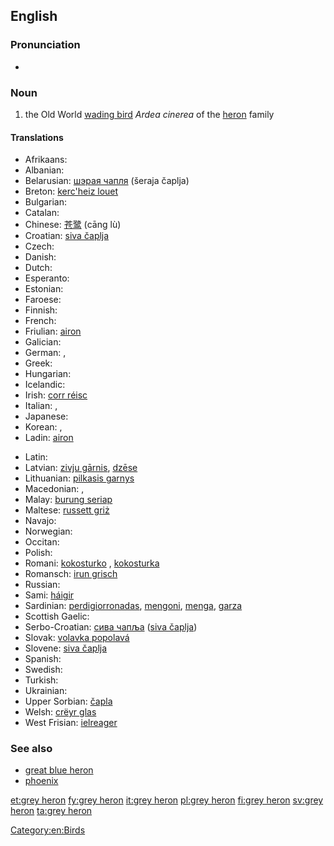 ==English==
{{wikipedia}}

===Pronunciation===
* {{IPA|/ɡɻeɪ ˈhiɻɔn/}}

===Noun===
{{en-noun|head=[[grey]] [[heron]]}}

# the Old World [[wading bird]] ''Ardea cinerea'' of the [[heron]] family

====Translations====
{{trans-top|the Old World wading bird ''Ardea cinerea'' of the heron family}}
* Afrikaans: {{t-|af|bloureier}}
* Albanian: {{t-|sq|çapka e përhime}}
* Belarusian: [[шэрая чапля]] (šeraja čaplja) {{f}}
* Breton: [[kerc'heiz louet]]
* Bulgarian: {{t-|bg|сива чапла|tr=siva čapla|f}}
* Catalan: {{t-|ca|bernat pescaire|m}}
* Chinese: [[苍鹭]] (cāng lù)
* Croatian: [[siva čaplja]]
* Czech: {{t-|cs|volavka popelavá}}
* Danish: {{t-|da|fiskehejre}}
* Dutch: {{t+|nl|blauwe reiger|m}}
* Esperanto: {{t-|eo|griza ardeo}}
* Estonian: {{t-|et|hallhaigur}}
* Faroese: {{t-|fo|hegri}}
* Finnish: {{t+|fi|harmaahaikara}}
* French: {{t+|fr|héron cendré|m}}
* Friulian: [[airon]]
* Galician: {{t-|gl|garza real|f}}
* German: {{t+|de|Graureiher|m}}, {{t+|de|Fischreiher|m}}
* Greek: {{t-|el|σταχτοτσικνιάς|m|tr=stachtotsikniás}}
* Hungarian: {{t-|hu|szürke gém}}
* Icelandic: {{t+|is|gráhegri}}
* Irish: [[corr réisc]]
* Italian: {{t+|it|airone cenerino|m}}, {{t-|it|ardea cinerea|f}}
* Japanese: {{t-|ja|アオサギ|tr=aosagi}}
* Korean: {{t-|ko|왜가리|tr=waegari}}, {{t-|ko|푸른해오라기|tr=pureun-haeOragi}}
* Ladin: [[airon]]
{{trans-mid}}
* Latin: {{t-|la|ardea cinerea|f}}
* Latvian: [[zivju gārnis]], [[dzēse]]
* Lithuanian: [[pilkasis garnys]]
* Macedonian: {{t-|mk|гушар|tr=gúšar|m}}, {{t-|mk|сива чапjа|tr=síva čapja|f}}
* Malay: [[burung seriap]]
* Maltese: [[russett griż]]
* Navajo: {{tø|nv|tó wónaanídę́ę́ʼ toohjįʼ noołnahii}}
* Norwegian: {{t+|no|gråhegre}}
* Occitan: {{t+|oc|bernat pescaire|m}}
* Polish: {{t-|pl|czapla siwa|f}}
* Romani: [[kokosturko]] {{m}}, [[kokosturka]] {{f}}
* Romansch: [[irun grisch]]
* Russian: {{t-|ru|серая цапля|tr=séraja tsáplja|f}}
* Sami: [[háigir]]
* Sardinian: [[perdigiorronadas]], [[mengoni]], [[menga]], [[garza]]
* Scottish Gaelic: {{t-|gd|corra-ghritheach|f}}
* Serbo-Croatian: [[сива чапља]] ([[siva čaplja]]) {{f}}
* Slovak: [[volavka popolavá]] {{f}}
* Slovene: [[siva čaplja]] {{f}}
* Spanish: {{t-|es|garza real europea|f}}
* Swedish: {{t+|sv|gråhäger}}
* Turkish: {{t-|tr|külrengi balıkçıl}}
* Ukrainian: {{t-|uk|сiра чапля|tr=sira čaplja}}
* Upper Sorbian: [[čapla]]
* Welsh: [[crëyr glas]]
* West Frisian: [[ielreager]]
{{trans-bottom}}

===See also===
* [[great blue heron]]
* [[phoenix]] <!-- ultimately from Egyptian for this bird -->

[[Category:en:Birds]]

[[et:grey heron]]
[[fy:grey heron]]
[[it:grey heron]]
[[pl:grey heron]]
[[fi:grey heron]]
[[sv:grey heron]]
[[ta:grey heron]]